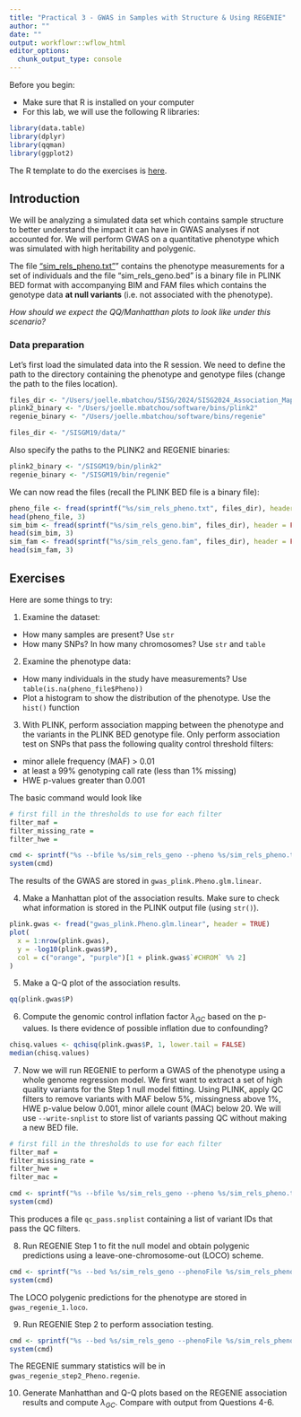 ```yaml
---
title: "Practical 3 - GWAS in Samples with Structure & Using REGENIE"
author: ""
date: ""
output: workflowr::wflow_html
editor_options:
  chunk_output_type: console
---
```

Before you begin:

* Make sure that R is installed on your computer
* For this lab, we will use the following R libraries:
```r
library(data.table)
library(dplyr)
library(qqman)
library(ggplot2)
```

The R template to do the exercises is [here](https://github.com/joellembatchou/SISG2024_Association_Mapping/tree/master/code).


## Introduction
We will be analyzing a simulated data set which contains sample structure to better understand the impact it can have in GWAS analyses if not accounted for. 
We will perform GWAS on a quantitative phenotype which was simulated with high heritability and polygenic.

The file ["sim_rels_pheno.txt"](https://github.com/joellembatchou/SISG2024_Association_Mapping/tree/master/data)” contains the phenotype measurements for a set of individuals and the file "sim_rels_geno.bed" is a binary file in PLINK BED format with accompanying BIM and FAM files which contains the genotype data **at null variants** (i.e. not associated with the phenotype).  

*How should we expect the QQ/Manhatthan plots to look like under this scenario?*

### Data preparation
Let’s first load the simulated data into the R session. We need to define the path to the directory containing the phenotype and genotype files (change the path to the files location).
```r
files_dir <- "/Users/joelle.mbatchou/SISG/2024/SISG2024_Association_Mapping/data/" 
plink2_binary <- "/Users/joelle.mbatchou/software/bins/plink2" 
regenie_binary <- "/Users/joelle.mbatchou/software/bins/regenie"
```

```r
files_dir <- "/SISGM19/data/" 
```

Also specify the paths to the PLINK2 and REGENIE binaries:
```r
plink2_binary <- "/SISGM19/bin/plink2" 
regenie_binary <- "/SISGM19/bin/regenie" 
```

We can now read the files (recall the PLINK BED file is a binary file):
```r
pheno_file <- fread(sprintf("%s/sim_rels_pheno.txt", files_dir), header = TRUE) 
head(pheno_file, 3)
sim_bim <- fread(sprintf("%s/sim_rels_geno.bim", files_dir), header = FALSE)
head(sim_bim, 3)
sim_fam <- fread(sprintf("%s/sim_rels_geno.fam", files_dir), header = FALSE)
head(sim_fam, 3)
```



## Exercises
Here are some things to try:

1. Examine the dataset:
  * How many samples are present? Use `str`
  * How many SNPs? In how many chromosomes? Use `str` and `table`

2. Examine the phenotype data:
  * How many individuals in the study have measurements? Use `table(is.na(pheno_file$Pheno))`
  * Plot a histogram to show the distribution of the phenotype. Use the `hist()` function

3. With PLINK, perform association mapping between the phenotype and the variants in the PLINK BED genotype file. Only perform association test on SNPs that pass the following quality control threshold filters:

* minor allele frequency (MAF) > 0.01
* at least a 99% genotyping call rate (less than 1% missing)
* HWE p-values greater than 0.001

The basic command would look like
```r
# first fill in the thresholds to use for each filter
filter_maf = 
filter_missing_rate = 
filter_hwe = 

cmd <- sprintf("%s --bfile %s/sim_rels_geno --pheno %s/sim_rels_pheno.txt --pheno-name Pheno --maf %g --geno %g --hwe %g --glm allow-no-covars --out gwas_plink", plink2_binary, files_dir, files_dir, filter_maf, filter_missing_rate, filter_hwe)
system(cmd)
```
The results of the GWAS are stored in `gwas_plink.Pheno.glm.linear`.

4. Make a Manhattan plot of the association results. Make sure to check what information is stored in the PLINK output file (using `str()`).
```r
plink.gwas <- fread("gwas_plink.Pheno.glm.linear", header = TRUE)
plot(
  x = 1:nrow(plink.gwas),
  y = -log10(plink.gwas$P),
  col = c("orange", "purple")[1 + plink.gwas$`#CHROM` %% 2]
)
```

5. Make a Q-Q plot of the association results.
```r
qq(plink.gwas$P)
```

6. Compute the genomic control inflation factor $\lambda_{GC}$ based on the p-values. Is there evidence of possible inflation due to confounding?
```r
chisq.values <- qchisq(plink.gwas$P, 1, lower.tail = FALSE)
median(chisq.values)
```

7. Now we will run REGENIE to perform a GWAS of the phenotype using a whole genome regression model. We first want to extract a set of high quality variants for the Step 1 null model fitting. Using PLINK, apply QC filters to remove variants with MAF below 5%, missingness above 1%, HWE p-value below 0.001, minor allele count (MAC) below 20. 
We will use `--write-snplist` to store list of variants passing QC without making a new BED file.
```r
# first fill in the thresholds to use for each filter
filter_maf = 
filter_missing_rate = 
filter_hwe = 
filter_mac = 

cmd <- sprintf("%s --bfile %s/sim_rels_geno --pheno %s/sim_rels_pheno.txt --pheno-name Pheno --maf %g --geno %g --hwe %g --mac %g --write-snplist --out qc_pass", plink2_binary, files_dir, files_dir, filter_maf, filter_missing_rate, filter_hwe, filter_mac)
system(cmd)
```
This produces a file `qc_pass.snplist` containing a list of variant IDs that pass the QC filters.
  
8. Run REGENIE Step 1 to fit the null model and obtain polygenic predictions using a leave-one-chromosome-out (LOCO) scheme. 
```r
cmd <- sprintf("%s --bed %s/sim_rels_geno --phenoFile %s/sim_rels_pheno.txt  --phenoCol Pheno --qt --step 1 --loocv --bsize 1000 --extract qc_pass.snplist --out gwas_regenie", regenie_binary, files_dir, files_dir)
system(cmd)
```
The LOCO polygenic predictions for the phenotype are stored in `gwas_regenie_1.loco`.

9. Run REGENIE Step 2 to perform association testing.
```r
cmd <- sprintf("%s --bed %s/sim_rels_geno --phenoFile %s/sim_rels_pheno.txt  --phenoCol Pheno --qt --step 2 --bsize 400 --pred gwas_regenie_pred.list --out gwas_regenie_step2", regenie_binary, files_dir, files_dir)
system(cmd)
```  
The REGENIE summary statistics will be in `gwas_regenie_step2_Pheno.regenie`.

10. Generate Manhatthan and Q-Q plots based on the REGENIE association results and compute $\lambda_{GC}$. Compare with output from Questions 4-6.
  
